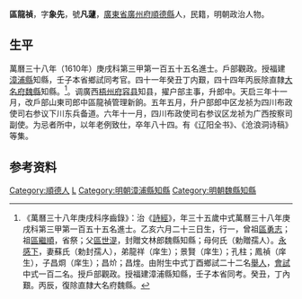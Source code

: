 {{明清人物信息框
| 姓名 = 區龍禎
| 原名 =
| 圖片名稱= 
| 圖片大小 =
| 圖片說明 = 
| 最高職務 =广西按察使司副使
| 國家 = 大明 
| 爵位 =
| 籍貫 = [[廣東省|廣東省]][[廣州府|廣州府]][[順德縣|順德縣]]
| 族裔 = 
| 旗籍 = 
| 字號 = 
| 諡號 =
| 出生日期 = 萬曆三年（1575年）六月二十三日
| 出生地點 =
| 逝世日期 = 卒年不詳
| 逝世地點 =
| 墓葬 =
| 配偶 = 蘇氏（勅封孺人）
| 親屬 = 曾祖[[區勇志|區勇志]]，祖[[區繼順|區繼順]]<br>父[[區世湜|區世湜]]，母何氏（勅贈孺人）
| 出身 =
* 萬曆三十八年庚戌科進士
| 經歷 =
| 著作 =  
}}
'''區龍禎'''{{BD|1575年||？年||}}，字'''象先'''，號'''凡蘧'''，[[廣東省|廣東省]][[廣州府|廣州府]][[順德縣|順德縣]]人，民籍，明朝政治人物。

== 生平 ==
萬曆三十八年（1610年）庚戌科第三甲第一百五十五名進士。戶部觀政。授福建[[漳浦縣|漳浦縣]]知縣，壬子本省鄉試同考官。四十一年癸丑丁内艱，四十四年丙辰除直隸[[大名府|大名府]][[魏縣|魏縣]]知縣。<ref>《萬曆三十八年庚戌科序齒錄》：治《[[詩經|詩經]]》，年三十五歲中式萬曆三十八年庚戌科第三甲第一百五十五名進士。乙亥六月二十三日生，行一，曾祖[[區勇志|區勇志]]；祖[[區繼順|區繼順]]，省祭；父[[區世湜|區世湜]]，封贈文林郎魏縣知縣；母何氏（勅贈孺人）。[[永感下|永感下]]，妻蘇氏（勅封孺人），弟龍祥（庠生）；景賢（庠生）；孔柱；鳳禎（庠生），子昌烱（庠生）；昌炌；昌煃。由附生中式丁酉鄉試二十二名[[舉人|舉人]]，[[會試|會試]]中式一百二名。授戶部觀政。授福建漳浦縣知縣，壬子本省同考。癸丑，丁內艱。丙辰，復除直隸大名府魏縣。</ref>。调廣西[[梧州府|梧州府]][[容县|容县]]知县，擢户部主事，升郎中。天启三年十一月，改戶部山東司郎中區龍禎管理新餉。五年五月，升户部郎中区龙祯为四川布政使司右参议下川东兵备道。六年十一月，四川布政使司右参议区龙祯为广西按察司副使。为忌者所中，以年老例致仕，卒年八十四。有《辽阳全书》、《沧浪洞诗稿》等集。

== 参考资料 ==
{{reflist}}

{{start box}}
{{s-off}}
{{s-before|[[汪泗論|汪泗論]]}}
{{s-title|明朝漳浦縣知縣|1610年－1611年}}
{{s-after|[[蔣英_(萬曆進士)|蔣英]]}}
{{end box}}

{{萬曆三十八年庚戌科殿试金榜}}

{{Authority control}}

{{DEFAULTSORT:Ou區}}
[[Category:順德人|Category:順德人]]
[[Category:区姓|L]]
[[Category:明朝漳浦縣知縣|Category:明朝漳浦縣知縣]]
[[Category:明朝魏縣知縣|Category:明朝魏縣知縣]]


{{明朝人物小作品}}